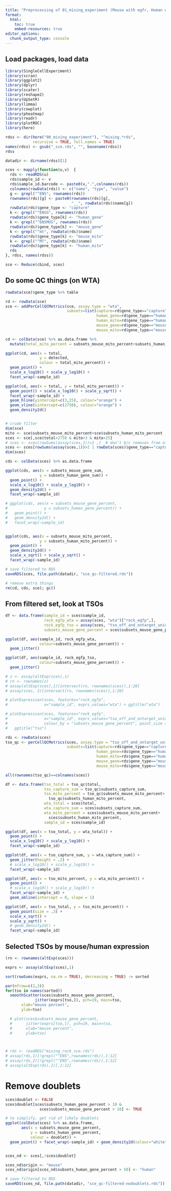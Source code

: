 ```yaml
---
title: "Preprocessing of 01_mixing_experiment (Mouse with egfr, Human with tdtomato)"
format:
  html:
    toc: true
    embed-resources: true
editor_options: 
  chunk_output_type: console
---
```


## Load packages, load data

```r

library(SingleCellExperiment)
library(scran)
library(ggplot2)
library(dplyr)
library(scater)
library(reshape2)
library(UpSetR)
library(limma)
library(cowplot)
library(pheatmap)
library(readr)
library(plotROC)
library(here)

rdss <- dir(here("00_mixing_experiment"), "^mixing.*rds", 
            recursive = TRUE, full.names = TRUE)
names(rdss) <- gsub("_sce.rds", "", basename(rdss))
rdss

datadir <- dirname(rdss)[1]

sces <- mapply(function(u,v)  {
  rds <- readRDS(u)
  rds$sample_id <- v
  rds$sample_id.barcode <- paste0(v,".",colnames(rds))
  colnames(rowData(rds)) <- c("name", "type", "value")
  g <- grepl("^ENS", rownames(rds))
  rownames(rds)[g] <- paste0(rownames(rds)[g], 
                             "__", rowData(rds)$name[g])
  rowData(rds)$gene_type <- "capture"
  k <- grepl("^ENSG", rownames(rds))
  rowData(rds)$gene_type[k] <- "human_gene"
  k <- grepl("^ENSMUS", rownames(rds))
  rowData(rds)$gene_type[k] <- "mouse_gene"
  k <- grepl("^mt", rowData(rds)$name)
  rowData(rds)$gene_type[k] <- "mouse_mito"
  k <- grepl("^MT", rowData(rds)$name)
  rowData(rds)$gene_type[k] <- "human_mito"
  rds
}, rdss, names(rdss))

sce <- Reduce(cbind, sces)

```

## Do some QC things (on WTA)

```r

rowData(sce)$gene_type %>% table

rd <- rowData(sce)
sce <- addPerCellQCMetrics(sce, assay.type = "wta",
                           subsets=list(capture=rd$gene_type=="capture",
                                        human_gene=rd$gene_type=="human_gene",
                                        human_mito=rd$gene_type=="human_mito",
                                        mouse_gene=rd$gene_type=="mouse_gene",
                                        mouse_mito=rd$gene_type=="mouse_mito"))

cd <- colData(sce) %>% as.data.frame %>% 
  mutate(total_mito_percent = subsets_mouse_mito_percent+subsets_human_mito_percent)

ggplot(cd, aes(x = total,
               y = detected,
               colour = total_mito_percent)) +
  geom_point() +
  scale_x_log10() + scale_y_log10() +
  facet_wrap(~sample_id)

ggplot(cd, aes(x = total, y = total_mito_percent)) +
  geom_point() + scale_x_log10() + scale_y_sqrt() +
  facet_wrap(~sample_id) + 
  geom_hline(yintercept=c(3,25), colour="orange") +
  geom_vline(xintercept=c(2750), colour="orange") +
  geom_density2d()


# crude filter
dim(sce)
mito <- sce$subsets_mouse_mito_percent+sce$subsets_human_mito_percent
sces <- sce[,sce$total>2750 & mito>3 & mito<25]
# sces <- sces[rowSums(assay(sces,1))>2 ,]  # don't b/c removes from off/on target mtx
sces <- sces[rowSums(assay(sces,1))>2 | rowData(sces)$gene_type=="capture" ,] 
dim(sces)

cds <- colData(sces) %>% as.data.frame

ggplot(cds, aes(x = subsets_mouse_gene_sum,
               y = subsets_human_gene_sum)) +
  geom_point() +
  scale_x_log10() + scale_y_log10() +
  geom_density2d() +
  facet_wrap(~sample_id)

# ggplot(cds, aes(x = subsets_mouse_gene_percent,
#                y = subsets_human_gene_percent)) +
#   geom_point() +
#   geom_density2d() +
#   facet_wrap(~sample_id)


ggplot(cds, aes(x = subsets_mouse_mito_percent,
               y = subsets_human_mito_percent)) +
  geom_point() +
  geom_density2d() +
  scale_x_sqrt() + scale_y_sqrt() +
  facet_wrap(~sample_id)

# save filtered to RDS
saveRDS(sces, file.path(datadir, "sce_qc-filtered.rds"))

# remove extra things
rm(cd, cds, sce); gc()

```

## From filtered set, look at TSOs

```r

df <- data.frame(sample_id = sces$sample_id,
                 rock_egfp_wta = assay(sces, "wta")["rock_egfp",],
                 rock_egfp_tso = assay(sces, "tso_off_and_ontarget_unique")["rock_egfp",],
                 subsets_mouse_gene_percent = sces$subsets_mouse_gene_percent)

ggplot(df, aes(sample_id, rock_egfp_wta, 
               colour=subsets_mouse_gene_percent)) +
  geom_jitter()

ggplot(df, aes(sample_id, rock_egfp_tso, 
               colour=subsets_mouse_gene_percent)) +
  geom_jitter()

# z <- assay(altExp(sces),1)
# rn <- rownames(z)
# assay(altExp(sces),1)[intersect(rn, rownames(sces)),1:20]
# assay(sces, 2)[intersect(rn, rownames(sces)),1:20]

# plotExpression(sces, features="rock_egfp", 
#                x="sample_id", exprs_values="wta") + ggtitle("wta")

# plotExpression(sces, features="rock_egfp", 
#                x="sample_id", exprs_values="tso_off_and_ontarget_unique",
#                colour_by = "subsets_mouse_gene_percent", point_size = 0) +
#   ggtitle("tso")

rds <- rowData(sces)
tso_qc <- perCellQCMetrics(sces, assay.type = "tso_off_and_ontarget_unique",
                           subsets=list(capture=rds$gene_type=="capture",
                                        human_gene=rds$gene_type=="human_gene",
                                        human_mito=rds$gene_type=="human_mito",
                                        mouse_gene=rds$gene_type=="mouse_gene",
                                        mouse_mito=rds$gene_type=="mouse_mito"))

all(rownames(tso_qc)==colnames(sces))

df <- data.frame(tso_total = tso_qc$total,
                 tso_capture_sum = tso_qc$subsets_capture_sum,
                 tso_mito_percent = tso_qc$subsets_mouse_mito_percent+
                   tso_qc$subsets_human_mito_percent,
                 wta_total = sces$total,
                 wta_capture_sum = sces$subsets_capture_sum,
                 wta_mito_percent = sces$subsets_mouse_mito_percent+
                   sces$subsets_human_mito_percent,
                 sample_id = sces$sample_id)

ggplot(df, aes(x = tso_total, y = wta_total)) +
  geom_point() +
  scale_x_log10() + scale_y_log10() +
  facet_wrap(~sample_id)

ggplot(df, aes(x = tso_capture_sum, y = wta_capture_sum)) +
  geom_jitter(height = .2) +
  # scale_x_log10() + scale_y_log10() +
  facet_wrap(~sample_id)

ggplot(df, aes(x = tso_mito_percent, y = wta_mito_percent)) +
  geom_point() +
  # scale_x_log10() + scale_y_log10() +
  facet_wrap(~sample_id) +
  geom_abline(intercept = 0, slope = 1)

ggplot(df, aes(x = tso_total, y = tso_mito_percent)) +
  geom_point(size = .3) +
  scale_x_sqrt() +
  scale_y_sqrt() +
  # geom_density2d() +
  facet_wrap(~sample_id)
```


## Selected TSOs by mouse/human expression

```r

(rn <- rownames(altExp(sces)))

exprs <- assay(altExp(sces),1)

sort(rowSums(exprs, na.rm = TRUE), decreasing = TRUE) -> sorted

par(mfrow=c(2,3))
for(tso in names(sorted))
  smoothScatter(sces$subsets_mouse_gene_percent,
             jitter(exprs[tso,]), pch=19, main=tso,
       xlab="mouse percent",
       ylab=tso)

  # plot(sces$subsets_mouse_gene_percent,
  #      jitter(exprs[tso,]), pch=19, main=tso,
  #      xlab="mouse percent",
  #      ylab=tso)



# rds <- readRDS("mixing_rock_sce.rds")
# assay(rds,1)[!grepl("^ENS",rownames(rds)),1:12]
# assay(rds,2)[!grepl("^ENS",rownames(rds)),1:12]
# assay(altExp(rds),1)[,1:12]

```



# Remove doublets

```r

sces$doublet <- FALSE
sces$doublet[sces$subsets_human_gene_percent > 10 & 
               sces$subsets_mouse_gene_percent > 10] <- TRUE

# to simplify, get rid of likely doublets
ggplot(colData(sces) %>% as.data.frame,
       aes(x = subsets_mouse_gene_percent, 
           y = subsets_human_gene_percent,
           colour = doublet)) +
  geom_point() + facet_wrap(~sample_id) + geom_density2d(colour="white")


sces_nd <- sces[,!sces$doublet]

sces_nd$origin <- "mouse"
sces_nd$origin[sces_nd$subsets_human_gene_percent > 50] <- "human"

# save filtered to RDS
saveRDS(sces_nd, file.path(datadir, "sce_qc-filtered-nodoublets.rds"))

```

